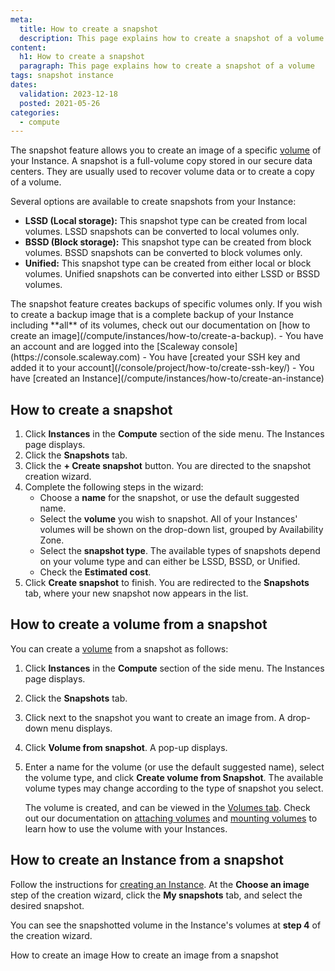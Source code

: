 ```yaml
---
meta:
  title: How to create a snapshot
  description: This page explains how to create a snapshot of a volume
content:
  h1: How to create a snapshot
  paragraph: This page explains how to create a snapshot of a volume
tags: snapshot instance
dates:
  validation: 2023-12-18
  posted: 2021-05-26
categories:
  - compute
---
```


The snapshot feature allows you to create an image of a specific [volume](/compute/instances/concepts/#volumes) of your Instance. A snapshot is a full-volume copy stored in our secure data centers. They are usually used to recover volume data or to create a copy of a volume.

Several options are available to create snapshots from your Instance:

* **LSSD (Local storage):** This snapshot type can be created from local volumes. LSSD snapshots can be converted to local volumes only.
* **BSSD (Block storage):** This snapshot type can be created from block volumes. BSSD snapshots can be converted to block volumes only.
* **Unified:** This snapshot type can be created from either local or block volumes. Unified snapshots can be converted into either LSSD or BSSD volumes. 

<Macro id="iam-requirements" />

<Message type="note">
  The snapshot feature creates backups of specific volumes only. If you wish to create a backup image that is a complete backup of your Instance including **all** of its volumes, check out our documentation on [how to create an image](/compute/instances/how-to/create-a-backup).
</Message>

<Message type="requirement">
  - You have an account and are logged into the [Scaleway console](https://console.scaleway.com)
  - You have [created your SSH key and added it to your account](/console/project/how-to/create-ssh-key/)
  - You have [created an Instance](/compute/instances/how-to/create-an-instance)
</Message>

## How to create a snapshot

1. Click **Instances** in the **Compute** section of the side menu. The Instances page displays.
2. Click the **Snapshots** tab.
    <Lightbox src="scaleway-create-a-snapshot.webp" alt="" />
3. Click the **+ Create snapshot** button. You are directed to the snapshot creation wizard.
4. Complete the following steps in the wizard: 
    - Choose a **name** for the snapshot, or use the default suggested name.
    - Select the **volume** you wish to snapshot. All of your Instances' volumes will be shown on the drop-down list, grouped by Availability Zone.
    - Select the **snapshot type**. The available types of snapshots depend on your volume type and can either be LSSD, BSSD, or Unified. 
    - Check the **Estimated cost**.
5. Click **Create snapshot** to finish. You are redirected to the **Snapshots** tab, where your new snapshot now appears in the list.

## How to create a volume from a snapshot

You can create a [volume](/compute/instances/concepts/#volume) from a snapshot as follows:

1. Click **Instances** in the **Compute** section of the side menu. The Instances page displays.
2. Click the **Snapshots** tab.
3. Click <Icon name="more" /> next to the snapshot you want to create an image from. A drop-down menu displays.
4. Click **Volume from snapshot**. A pop-up displays.
    <Lightbox src="scaleway-volume-from-snapshot.webp" alt="" />
5. Enter a name for the volume (or use the default suggested name), select the volume type, and click **Create volume from Snapshot**.
    <Message type="note">
      The available volume types may change according to the type of snapshot you select. 
    </Message>

    The volume is created, and can be viewed in the [Volumes tab](https://console.scaleway.com/instance/volumes). Check out our documentation on [attaching volumes](/storage/block/how-to/attach-a-volume) and [mounting volumes](/storage/block/api-cli/managing-a-volume/#mounting-the-block-volume) to learn how to use the volume with your Instances.

## How to create an Instance from a snapshot

Follow the instructions for [creating an Instance](/compute/instances/how-to/create-an-instance). At the **Choose an image** step of the creation wizard, click the **My snapshots** tab, and select the desired snapshot.

<Lightbox src="scaleway-create-from-snapshot.webp" alt="" />

You can see the snapshotted volume in the Instance's volumes at **step 4** of the creation wizard.

<Navigation title="See Also">
  <PreviousButton to="/compute/instances/how-to/create-a-backup/">How to create an image</PreviousButton>
  <NextButton to="/compute/instances/how-to/create-image-from-snapshot/">How to create an image from a snapshot</NextButton>
</Navigation>
